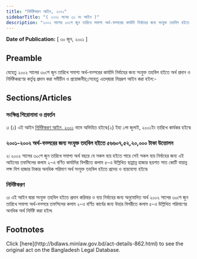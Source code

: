 ```yaml
---
title: "নির্দিষ্টকরণ আইন, ২০০১"
sidebarTitle: "( ২০০১ সনের ৩১ নং আইন )"
description: "২০০২ সালের ৩০শে জুন তারিখে সমাপ্য অর্থ-বত্সরের কার্যাদি নির্বাহের জন্য সংযুক্ত তহবিল হইতে অর্থ প্রদান ও নির্দিষ্টকরণের কর্তৃত্ব প্রদানের জন্য প্রণীত আইন৷"
---
```


**Date of Publication:** [ ৩০ জুন, ২০০১ ]

## Preamble

যেহেতু ২০০২ সালের ৩০শে জুন তারিখে সমাপ্য অর্থ-বত্সরের কার্যাদি নির্বাহের জন্য সংযুক্ত তহবিল হইতে অর্থ প্রদান ও নির্দিষ্টকরণের কর্তৃত্ব প্রদান করা সমীচীন ও প্রয়োজনীয়;সেহেতু এতদ্‌দ্বারা নিম্নরূপ আইন করা হইল:-

## Sections/Articles

### সংক্ষিপ্ত শিরোনামা ও প্রবর্তন

১৷ (১) এই আইন [নির্দিষ্টকরণ আইন, ২০০১](/laws/volume-34/act-862 "নির্দিষ্টকরণ আইন, ২০০১") নামে অভিহিত হইবে৷(২) ইহা ১লা জুলাই, ২০০১ইং তারিখে কার্যকর হইবে৷

### ২০০১-২০০২ অর্থ-বত্সরের জন্য সংযুক্ত তহবিল হইতে ৫৬৬০৭,৫২,২০,০০০ টাকা উত্তোলন

২৷ ২০০২ সালের ৩০শে জুন তারিখে সমাপ্য অর্থ বছরে যে সকল ব্যয় হইতে পারে সেই সকল ব্যয় নির্বাহের জন্য এই আইনের তফসিলের কলাম ২-এ বর্ণিত কার্যাদির বিপরীতে কলাম ৫-এ উল্লিখিত ছাপ্পান্ন হাজার ছয়শত সাত কোটি বায়ান্ন লক্ষ বিশ হাজার টাকার অনধিক পরিমাণ অর্থ সংযুক্ত তহবিল হইতে প্রদেয় ও ব্যয়যোগ্য হইবে৷

### নির্দিষ্টকরণ

৩৷ এই আইন দ্বারা সংযুক্ত তহবিল হইতে প্রদান করিবার ও ব্যয় নির্বাহের জন্য অনুমোদিত অর্থ ২০০২ সালের ৩০শে জুন তারিখে সমাপ্য অর্থ-বত্সরে তফসিলের কলাম ২-এ বর্ণিত কার্যের জন্য উহার বিপরীতে কলাম ৫-এ উল্লিখিত পরিমাণের অনধিক অর্থ নির্দিষ্ট করা হইল৷

## Footnotes

<Note>
  Click [here](http://bdlaws.minlaw.gov.bd/act-details-862.html) to see the original act on the Bangladesh Legal Database.
</Note>
